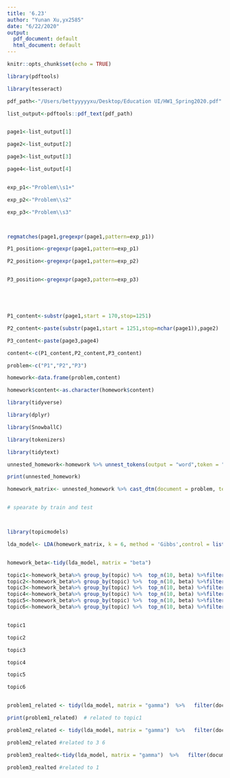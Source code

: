 ```yaml
---
title: '6.23'
author: "Yunan Xu,yx2585"
date: "6/22/2020"
output:
  pdf_document: default
  html_document: default
---
```


```r
knitr::opts_chunk$set(echo = TRUE)
```

```r
library(pdftools)

library(tesseract)

pdf_path<-"/Users/bettyyyyyxu/Desktop/Education UI/HW1_Spring2020.pdf"

list_output<-pdftools::pdf_text(pdf_path)


page1<-list_output[1]

page2<-list_output[2]

page3<-list_output[3]

page4<-list_output[4]



```


```r
exp_p1<-"Problem\\s1+"

exp_p2<-"Problem\\s2"

exp_p3<-"Problem\\s3"



regmatches(page1,gregexpr(page1,pattern=exp_p1))

P1_position<-gregexpr(page1,pattern=exp_p1)

P2_position<-gregexpr(page1,pattern=exp_p2)


P3_position<-gregexpr(page3,pattern=exp_p3)





P1_content<-substr(page1,start = 170,stop=1251)

P2_content<-paste(substr(page1,start = 1251,stop=nchar(page1)),page2)

P3_content<-paste(page3,page4)

content<-c(P1_content,P2_content,P3_content)

problem<-c("P1","P2","P3")

homework<-data.frame(problem,content)

homework$content<-as.character(homework$content)

library(tidyverse)

library(dplyr)

library(SnowballC)

library(tokenizers)

library(tidytext)

unnested_homework<-homework %>% unnest_tokens(output = "word",token = "words",input = content)%>% anti_join(stop_words) %>% count(problem,word)%>% mutate(word=wordStem(word))

print(unnested_homework)

homework_matrix<- unnested_homework %>% cast_dtm(document = problem, term = word, value = n, weighting = tm::weightTf)



```



```r
# spearate by train and test



library(topicmodels)

lda_model<- LDA(homework_matrix, k = 6, method = 'Gibbs',control = list(seed = 1111)) 


homework_beta<-tidy(lda_model, matrix = "beta") 

topic1<-homework_beta%>% group_by(topic) %>%  top_n(10, beta) %>%filter(topic==1)
topic2<-homework_beta%>% group_by(topic) %>%  top_n(10, beta) %>%filter(topic==2)
topic3<-homework_beta%>% group_by(topic) %>%  top_n(10, beta) %>%filter(topic==3)
topic4<-homework_beta%>% group_by(topic) %>%  top_n(10, beta) %>%filter(topic==4)
topic5<-homework_beta%>% group_by(topic) %>%  top_n(10, beta) %>%filter(topic==5)
topic6<-homework_beta%>% group_by(topic) %>%  top_n(10, beta) %>%filter(topic==6)


topic1

topic2

topic3

topic4

topic5

topic6


problem1_related <- tidy(lda_model, matrix = "gamma")  %>%   filter(document == 'P1')

print(problem1_related)  # related to topic1

problem2_related <- tidy(lda_model, matrix = "gamma")  %>%   filter(document == 'P2')

problem2_related #related to 3 6

problem3_realted<-tidy(lda_model, matrix = "gamma")  %>%   filter(document =='P3')

problem3_realted #related to 1




```










